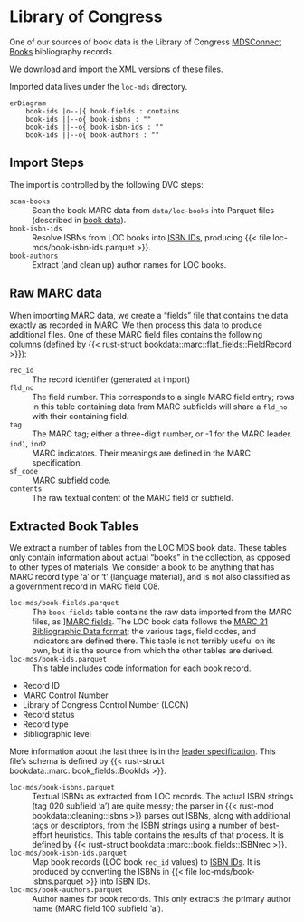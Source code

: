 # Library of Congress

One of our sources of book data is the Library of Congress [MDSConnect Books](https://www.loc.gov/cds/products/MDSConnect-books_all.html) bibliography records.

We download and import the XML versions of these files.

Imported data lives under the `loc-mds` directory.

```mermaid
erDiagram
    book-ids |o--|{ book-fields : contains
    book-ids ||--o{ book-isbns : ""
    book-ids ||--o{ book-isbn-ids : ""
    book-ids ||--o{ book-authors : ""
```

## Import Steps

The import is controlled by the following DVC steps:

`scan-books`
:   Scan the book MARC data from `data/loc-books` into Parquet files (described in [book data](loc-mds-raw)).

`book-isbn-ids`
:   Resolve ISBNs from LOC books into [ISBN IDs](isbn-id), producing {{< file loc-mds/book-isbn-ids.parquet >}}.

`book-authors`
:   Extract (and clean up) author names for LOC books.

## Raw MARC data {#sec-marc-format}

When importing MARC data, we create a “fields” file that contains the data exactly as recorded in MARC. We then process this data to produce additional files.  One of these MARC field files contains the following columns (defined by {{< rust-struct bookdata::marc::flat_fields::FieldRecord >}}):

`rec_id`
:   The record identifier (generated at import)

`fld_no`
:   The field number.  This corresponds to a single MARC field entry; rows in this table
    containing data from MARC subfields will share a `fld_no` with their containing field.

`tag`
:   The MARC tag; either a three-digit number, or -1 for the MARC leader.

`ind1`, `ind2`
:   MARC indicators.  Their meanings are defined in the MARC specification.

`sf_code`
:   MARC subfield code.

`contents`
:   The raw textual content of the MARC field or subfield.

## Extracted Book Tables

We extract a number of tables from the LOC MDS book data. These tables only
contain information about actual “books” in the collection, as opposed to other
types of materials.  We consider a book to be anything that has MARC record type
‘a’ or ‘t’ (language material), and is not also classified as a government
record in MARC field 008.

`loc-mds/book-fields.parquet`{#file:book-fields.parquet}
:   The `book-fields` table contains the raw data imported from the MARC files, as ][MARC fields](marc-format).  The LOC book data follows the [MARC 21 Bibliographic Data format](https://www.loc.gov/marc/bibliographic/); the various tags, field codes, and indicators are defined there.  This table is not terribly useful on its own, but it is the source from which the other tables are derived.


`loc-mds/book-ids.parquet`{#file:book-ids.parquet}
:   This table includes code information for each book record.

- Record ID
- MARC Control Number
- Library of Congress Control Number (LCCN)
- Record status
- Record type
- Bibliographic level

More information about the last three is in the [leader specification](https://www.loc.gov/marc/bibliographic/bdleader.html).  This file's schema is defined by {{< rust-struct bookdata::marc::book_fields::BookIds >}}.


`loc-mds/book-isbns.parquet`{#file:book-isbns.parquet}
:   Textual ISBNs as extracted from LOC records.  The actual ISBN strings (tag 020
subfield ‘a’) are quite messy; the parser in {{< rust-mod bookdata::cleaning::isbns >}} parses out ISBNs,
along with additional tags or descriptors, from the ISBN strings using a number
of best-effort heuristics. This table contains the results of that process.
It is defined by {{< rust-struct bookdata::marc::book_fields::ISBNrec >}}.


`loc-mds/book-isbn-ids.parquet`{#file:book-isbn-ids.parquet}
:   Map book records (LOC book `rec_id` values) to [ISBN IDs](isbn-id). It is
produced by converting the ISBNs in {{< file loc-mds/book-isbns.parquet >}} into
ISBN IDs.


`loc-mds/book-authors.parquet`{#file:book-authors.parquet}
:   Author names for book records.  This only extracts the primary author name (MARC field 100 subfield ‘a’).

